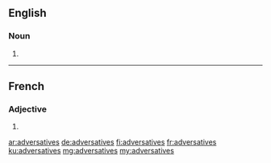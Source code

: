 ==English==

===Noun===
{{head|en|noun plural form}}

# {{plural of|adversative|lang=en}}

----

==French==

===Adjective===
{{fr-adj-form}}

# {{feminine plural of|adversatif|lang=fr}}

[[ar:adversatives]]
[[de:adversatives]]
[[fi:adversatives]]
[[fr:adversatives]]
[[ku:adversatives]]
[[mg:adversatives]]
[[my:adversatives]]